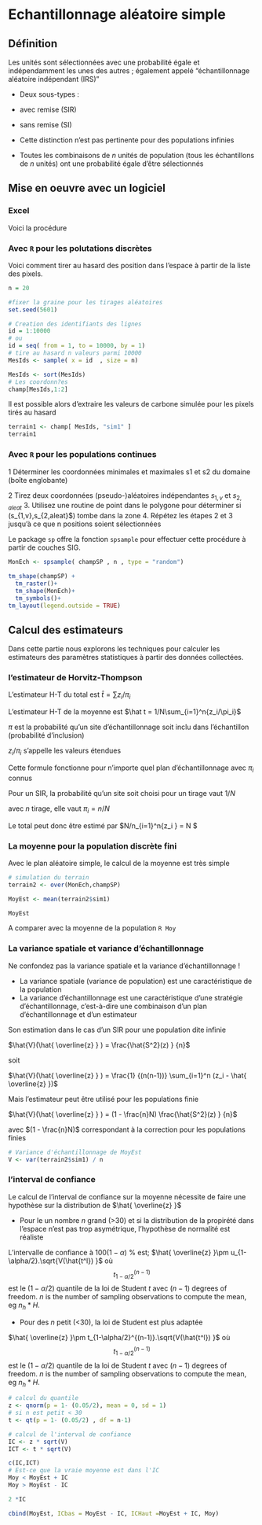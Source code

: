 Echantillonnage aléatoire simple {#SI}
=================================

Définition
-----------
Les unités sont sélectionnées avec une probabilité égale et indépendamment les unes des autres ; également appelé "échantillonnage aléatoire indépendant (IRS)"

- Deux sous-types :

+ avec remise (SIR)
+ sans remise (SI)

- Cette distinction n'est pas pertinente pour des populations infinies
- Toutes les combinaisons de $n$ unités de population (tous les échantillons de $n$ unités) ont une probabilité égale d'être sélectionnés

Mise en oeuvre avec un logiciel
------------------------------

### Excel

Voici la procédure

### Avec `R` pour les polutations discrètes

Voici comment tirer au hasard des position dans l'espace à partir de la liste des pixels. 

```r
n = 20

#fixer la graine pour les tirages aléatoires
set.seed(5601)

# Creation des identifiants des lignes
id = 1:10000
# ou
id = seq( from = 1, to = 10000, by = 1)
# tire au hasard n valeurs parmi 10000
MesIds <- sample( x = id  , size = n)

MesIds <- sort(MesIds)
# Les coordonn?es
champ[MesIds,1:2]

```


Il est possible alors d'extraire les valeurs de carbone simulée pour les pixels tirés au hasard

```r
terrain1 <- champ[ MesIds, "sim1" ]
terrain1
```




### Avec `R` pour les populations continues

1 Déterminer les coordonnées minimales et maximales s1 et s2
du domaine (boîte englobante)

2 Tirez deux coordonnées (pseudo-)aléatoires indépendantes $s_{1,v}$ 
et $s_{2,aleat}$ 
3. Utilisez une routine de point dans le polygone pour déterminer si (s_{1,v}$,$s_{2,aleat}$) tombe dans la zone
4. Répétez les étapes 2 et 3 jusqu'à ce que n positions soient sélectionnées



Le package `sp` offre la fonction `spsample` pour effectuer cette procédure à partir de couches SIG.

```r
MonEch <- spsample( champSP , n , type = "random")

tm_shape(champSP) +
  tm_raster()+
  tm_shape(MonEch)+
  tm_symbols()+
tm_layout(legend.outside = TRUE)
```



Calcul des estimateurs
-----------------------

Dans cette partie nous explorons les techniques pour calculer les estimateurs des paramètres statistiques à partir des données collectées.


### l'estimateur de Horvitz-Thompson

L'estimateur H-T du total est $\hat t = \sum{z_i/\pi_i}$

L'estimateur H-T de la moyenne est $\hat t = 1/N\sum_{i=1}^n{z_i/\pi_i}$

$\pi$ est la probabilité  qu'un site d'échantillonnage soit inclu  dans l'échantillon (probabilité d'inclusion)

$z_i/\pi_i$ s'appelle les valeurs étendues

Cette formule fonctionne pour n'importe quel plan d'échantillonnage avec $\pi_i$ connus

Pour un SIR, la probabilité qu'un site soit choisi pour un tirage vaut $1/N$

avec $n$ tirage, elle vaut $\pi_i = n/N$

Le total peut donc être estimé par $N/n\sum_{i=1}^n{z_i } = N\hat{z} $




### La moyenne pour la population discrète fini

Avec le plan aléatoire simple, le calcul de la moyenne est très simple

```r
# simulation du terrain
terrain2 <- over(MonEch,champSP)

MoyEst <- mean(terrain2$sim1)

MoyEst
```

A comparer avec la moyenne de la population `R Moy`

### La variance spatiale et variance d'échantillonnage 


Ne confondez pas la variance spatiale et la variance d'échantillonnage !

* La variance spatiale (variance de population) est une  caractéristique de la population
* La variance d'échantillonnage est une caractéristique d'une stratégie d'échantillonnage,
c'est-à-dire une combinaison d'un plan d'échantillonnage et d'un estimateur


Son estimation dans le cas d'un SIR pour une population dite infinie

$\hat{V}(\hat{ \overline{z} } )  = \frac{\hat{S^2}(z) } {n}$

soit 

$\hat{V}(\hat{ \overline{z} } )  = \frac{1}  {(n(n-1))} \sum_{i=1}^n (z_i - \hat{ \overline{z} })$


Mais l'estimateur peut être utilisé pour les populations finie


$\hat{V}(\hat{ \overline{z} } )  =  (1 - \frac{n}N) \frac{\hat{S^2}(z) } {n}$

avec
$(1 - \frac{n}N)$  correspondant à la correction pour les populations finies

```r
# Variance d'échantillonnage de MoyEst
V <- var(terrain2$sim1) / n
```

### l'interval de confiance

Le calcul de l'interval de confiance sur la moyenne nécessite de faire une hypothèse sur la distribution de $\hat{ \overline{z} }$

* Pour le un nombre $n$ grand (>30) et si la distribution de la propirété dans l'espace n'est pas trop asymétrique, l'hypothèse de normalité est réaliste

L'intervalle de confiance à $100(1-\alpha)$ %  est;
$\hat{ \overline{z} }\pm u_{1-\alpha/2}.\sqrt{V(\hat{t^l}) }$
où  $$t^{(n-1)}_{1-\alpha/2}$$ est le $(1-\alpha/2)$ quantile de la loi de  Student $t$ avec $(n-1)$ degrees of freedom. $n$ is the number of sampling observations to compute the mean, eg $n_h*H$.

* Pour des $n$ petit (<30), la loi de Student est plus adaptée

$\hat{ \overline{z} }\pm t_{1-\alpha/2}^{(n-1)}.\sqrt{V(\hat{t^l}) }$
où  $$t^{(n-1)}_{1-\alpha/2}$$ est le $(1-\alpha/2)$ quantile de la loi de  Student $t$ avec $(n-1)$ degrees of freedom. $n$ is the number of sampling observations to compute the mean, eg $n_h*H$.

```r
# calcul du quantile
z <- qnorm(p = 1- (0.05/2), mean = 0, sd = 1)
# si n est petit < 30
t <- qt(p = 1- (0.05/2) , df = n-1)

# calcul de l'interval de confiance
IC <- z * sqrt(V)
ICT <- t * sqrt(V)

c(IC,ICT)
# Est-ce que la vraie moyenne est dans l'IC
Moy < MoyEst + IC
Moy > MoyEst - IC

2 *IC

cbind(MoyEst, ICbas = MoyEst - IC, ICHaut =MoyEst + IC, Moy)

```


